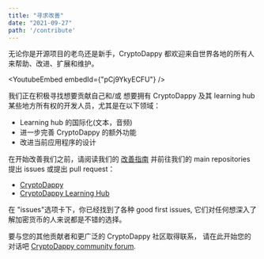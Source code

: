 ```yaml
---
title: "寻求改善"
date: "2021-09-27"
path: '/contribute'
---
```



无论你是开源项目的老鸟还是新手，CryptoDappy 都欢迎来自世界各地的所有人
来帮助、改进、扩展和维护。

<YoutubeEmbed embedId={"pCj9YkyECFU"} />

我们正在积极寻找想要贡献自己和/或
想要拥有 CryptoDappy 及其 learning hub 某些地方所有权的开发人员，尤其是在以下领域：

* Learning hub 的国际化(文本，音频)
* 进一步完善 CryptoDappy 的额外功能
* 改进当前应用程序的设计

在开始改善我们之前，请阅读我们的 
[改善指南](https://github.com/bebner/crypto-dappy/blob/master/CONTRIBUTING.md) 
并前往我们的 main repositories 提出 issues 或提出 pull request：

* [CryptoDappy](https://github.com/bebner/crypto-dappy)
* [CryptoDappy Learning Hub](https://github.com/bebner/crypto-dappy-learning-hub)

在 "issues"选项卡下，你已经找到了各种 good first issues, 它们对任何想深入了解加密货币的人来说都是不错的选择。

要与您的其他贡献者和更广泛的 CryptoDappy 社区取得联系，
请在此开始您的对话吧
[CryptoDappy community forum](https://forum.onflow.org/c/community-projects/cryptodappy).